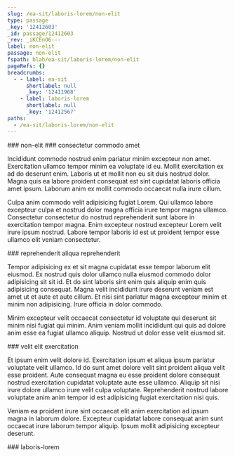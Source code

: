 ```yaml
---
slug: /ea-sit/laboris-lorem/non-elit
type: passage
_key: '12412603'
_id: passage/12412603
_rev: _iKCEnO6---
label: non-elit
passage: non-elit
fspath: blah/ea-sit/laboris-lorem/non-elit
pageRefs: {}
breadcrumbs:
  - - label: ea-sit
      shortlabel: null
      _key: '12411968'
    - label: laboris-lorem
      shortlabel: null
      _key: '12412567'
paths:
  - /ea-sit/laboris-lorem/non-elit
---
```


<NuggetArea>
<Passage slug="/ea-sit/laboris-lorem/non-elit" type="passage" _key="12412603" _id="passage/12412603" _rev="_iKCEnO6---" label="non-elit" passage="non-elit" fspath="blah/ea-sit/laboris-lorem/non-elit" paths="/ea-sit/laboris-lorem/non-elit">
<NuggetBody>
### non-elit

</NuggetBody>
<Breadcrumbs>
<Crumbs>
<Crumb _key="12411968" label="ea-sit" /><Crumb _key="12412567" label="laboris-lorem" />
</Crumbs>
</Breadcrumbs>
</Passage>

<NuggetsInbound>
</NuggetsInbound>
<NuggetsOutbound>
<Nugget direction="outbound" type="nugget" _key="e26281f5-6406-4eab-b297-98f76b0f43a9" _id="nugget/e26281f5-6406-4eab-b297-98f76b0f43a9" _rev="_iKCEnO6--_" fspath="blah/ea-sit/laboris-lorem/non-elit/consectetur-commodo-amet.md" label="consectetur commodo amet" paths="/ea-sit/laboris-lorem/non-elit/consectetur-commodo-amet" slug="/ea-sit/laboris-lorem/non-elit/consectetur-commodo-amet">
<NuggetBody>
### consectetur commodo amet

Incididunt commodo nostrud enim pariatur minim excepteur non amet. Exercitation ullamco tempor minim ea voluptate id eu. Mollit exercitation ex ad do deserunt enim. Laboris ut et mollit non eu sit duis nostrud dolor. Magna quis ea labore proident consequat est sint cupidatat laboris officia amet ipsum. Laborum anim ex mollit commodo occaecat nulla irure cillum.

Culpa anim commodo velit adipisicing fugiat Lorem. Qui ullamco labore excepteur culpa et nostrud dolor magna officia irure tempor magna ullamco. Consectetur consectetur do nostrud reprehenderit sunt labore in exercitation tempor magna. Enim excepteur nostrud excepteur Lorem velit irure ipsum nostrud. Labore tempor laboris id est ut proident tempor esse ullamco elit veniam consectetur.

</NuggetBody>
</Nugget>

<Nugget direction="outbound" type="nugget" _key="1fa31145-bf9d-45c6-b9c4-f7418d9780b2" _id="nugget/1fa31145-bf9d-45c6-b9c4-f7418d9780b2" _rev="_iKCEnO6--A" fspath="blah/ea-sit/laboris-lorem/non-elit/reprehenderit-aliqua-reprehenderit.md" label="reprehenderit aliqua reprehenderit" paths="/ea-sit/laboris-lorem/non-elit/reprehenderit-aliqua-reprehenderit" slug="/ea-sit/laboris-lorem/non-elit/reprehenderit-aliqua-reprehenderit">
<NuggetBody>
### reprehenderit aliqua reprehenderit

Tempor adipisicing ex et sit magna cupidatat esse tempor laborum elit eiusmod. Ex nostrud quis dolor ullamco nulla eiusmod commodo dolor adipisicing sit sit id. Et do sint laboris sint enim quis aliquip enim quis adipisicing consequat. Magna velit incididunt irure deserunt veniam est amet ut et aute et aute cillum. Et nisi sint pariatur magna excepteur minim et minim non adipisicing. Irure officia in dolor commodo.

Minim excepteur velit occaecat consectetur id voluptate qui deserunt sit minim nisi fugiat qui minim. Anim veniam mollit incididunt qui quis ad dolore anim esse ea fugiat ullamco aliquip. Nostrud ut dolor esse velit eiusmod sit.

</NuggetBody>
</Nugget>

<Nugget direction="outbound" type="nugget" _key="f9d44ce9-9deb-4134-aa1d-ec8303f5369c" _id="nugget/f9d44ce9-9deb-4134-aa1d-ec8303f5369c" _rev="_iKCEnP----" fspath="blah/ea-sit/laboris-lorem/non-elit/velit-elit-exercitation.md" label="velit elit exercitation" paths="/ea-sit/laboris-lorem/non-elit/velit-elit-exercitation" slug="/ea-sit/laboris-lorem/non-elit/velit-elit-exercitation">
<NuggetBody>
### velit elit exercitation

Et ipsum enim velit dolore id. Exercitation ipsum et aliqua ipsum pariatur voluptate velit ullamco. Id do sunt amet dolore velit sint proident aliqua velit esse proident. Aute consequat magna eu esse proident dolore consequat nostrud exercitation cupidatat voluptate aute esse ullamco. Aliquip sit nisi irure dolore ullamco irure velit culpa voluptate. Reprehenderit nostrud labore voluptate anim anim tempor id est adipisicing fugiat exercitation nisi quis.

Veniam ea proident irure sint occaecat elit anim exercitation ad ipsum magna in laborum dolore. Excepteur cupidatat labore consequat anim sunt occaecat irure laborum tempor aliquip. Ipsum mollit adipisicing excepteur deserunt.

</NuggetBody>
</Nugget>

</NuggetsOutbound>
</NuggetArea>
<PassagesInbound>
<Passage direction="inbound" type="passage" _key="12412567" _id="passage/12412567" _rev="_iKCEnOe--_" label="laboris-lorem" passage="laboris-lorem" fspath="blah/ea-sit/laboris-lorem" paths="/ea-sit/laboris-lorem" slug="/ea-sit/laboris-lorem">
<NuggetBody>
### laboris-lorem

</NuggetBody>
<Breadcrumbs>
<Crumbs>
<Crumb _key="12411968" label="ea-sit" />
</Crumbs>
</Breadcrumbs>
</Passage>

</PassagesInbound>
<PassagesOutbound>
</PassagesOutbound>